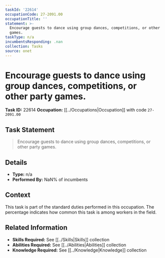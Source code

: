```yaml
---
taskId: '22614'
occupationCode: 27-2091.00
occupationTitle: ''
statement: >-
  Encourage guests to dance using group dances, competitions, or other party
  games.
taskType: n/a
incumbentsResponding: .nan
collection: Tasks
source: onet
---
```

# Encourage guests to dance using group dances, competitions, or other party games.

**Task ID:** 22614
**Occupation:** [[../Occupations|Occupation]] with code `27-2091.00`

## Task Statement

> Encourage guests to dance using group dances, competitions, or other party games.

## Details

- **Type:** n/a
- **Performed By:** NaN% of incumbents

## Context

This task is part of the standard duties performed in this occupation. The percentage indicates how common this task is among workers in the field.

## Related Information

- **Skills Required:** See [[../Skills|Skills]] collection
- **Abilities Required:** See [[../Abilities|Abilities]] collection
- **Knowledge Required:** See [[../Knowledge|Knowledge]] collection
